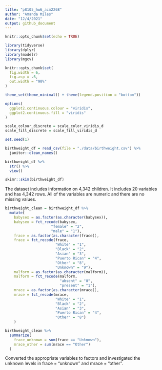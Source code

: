 ```yaml
---
title: "p8105_hw6_acm2268"
author: "Amanda Miles"
date: "12/4/2021"
output: github_document
---
```


```r
knitr::opts_chunk$set(echo = TRUE)

library(tidyverse)
library(dplyr)
library(modelr)
library(mgcv)

knitr::opts_chunk$set(
  fig.width = 6,
  fig.asp = .6,
  out.width = "90%"
)

theme_set(theme_minimal() + theme(legend.position = "bottom"))

options(
  ggplot2.continuous.colour = "viridis",
  ggplot2.continuous.fill = "viridis"
)

scale_colour_discrete = scale_color_viridis_d
scale_fill_discrete = scale_fill_viridis_d

set.seed(1)

```


```r

birthweight_df = read_csv(file = "./data/birthweight.csv") %>%
  janitor::clean_names()

birthweight_df %>%
  str() %>%
  view()

skimr::skim(birthweight_df)

```

The dataset includes information on 4,342 children. It includes 20  variables and has 4,342 rows. All of the variables are numeric and there are no missing values. 

```r

birthweight_clean = birthweight_df %>%
  mutate(
    babysex = as.factor(as.character(babysex)),
    babysex = fct_recode(babysex, 
                     "female" = "2",
                     "male" = "1"),
    frace = as.factor(as.character(frace)),
    frace = fct_recode(frace,
                       "White" = "1",
                       "Black" = "2",
                       "Asian" = "3",
                       "Puerto Rican" = "4",
                       "Other" = "8",
                       "Unknown" = "9"),
    malform = as.factor(as.character(malform)),
    malform = fct_recode(malform,
                         "absent" = "0",
                         "present" = "1"),
    mrace = as.factor(as.character(mrace)),
    mrace = fct_recode(mrace,
                       "White" = "1",
                       "Black" = "2",
                       "Asian" = "3",
                       "Puerto Rican" = "4",
                       "Other" = "8")
    )

birthweight_clean %>%
  summarize(
    frace_unknown = sum(frace == "Unknown"),
    mrace_other = sum(mrace == "Other")
  )

```

Converted the appropriate variables to factors and investigated the unknown levels in frace = "unknown" and mrace = "other".

```r




```












